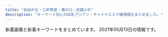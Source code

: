 ```yaml
---
title: "自由が丘・三軒茶屋・溝の口・武蔵小杉"
description: "キーワード別にの巨乳アジアン・チャイナエステ嬢情報をまとめました。"
---
```


新着画像と新着キーワードをまとめています。
2021年05月13日の情報です。

<DmmAffiliateIns />
<KeywordTable
  shops={
    [
    {
        "station": "\u7528\u8cc0\u99c5\u6771\u53e3",
        "name": "Sweet",
        "url": "http://www.wqiowaz.site/",
        "img_links": [
            "http://www.wqiowaz.site/uploads/201008/1-20100Q55403531.jpg",
            "http://www.wqiowaz.site/picture/m-top004.jpg",
            "http://www.wqiowaz.site/uploads/200629/1-200629103142X4.jpg",
            "http://www.wqiowaz.site/picture/foot01.jpg",
            "http://www.wqiowaz.site/uploads/200630/1-200630094H5294.jpg",
            "http://www.wqiowaz.site/picture/cam-01.jpg",
            "http://www.wqiowaz.site/uploads/200630/1-200630094K4325.jpg",
            "http://www.wqiowaz.site/uploads/200914/1-20091416442NT.jpg",
            "http://www.wqiowaz.site/picture/call.png",
            "http://www.wqiowaz.site/uploads/200629/1-200629103204442.jpg",
            "http://www.wqiowaz.site/uploads/200914/1-200914164443K1.jpg",
            "http://www.wqiowaz.site/uploads/200629/1-200629103104120.jpg",
            "http://www.wqiowaz.site/picture/m-head01.jpg",
            "http://www.wqiowaz.site/picture/m-top003.jpg",
            "http://www.wqiowaz.site/uploads/201008/1-20100Q5550EL.jpg",
            "http://www.wqiowaz.site/uploads/201008/1-20100Q5541T55.jpg",
            "http://www.wqiowaz.site/uploads/201008/1-20100Q55522V7.jpg"
        ],
        "keywords": {
            "84": 2,
            "86": 1,
            "F": 4,
            "94": 4,
            "D": 3
        }
    },
    {
        "keywords": {},
        "name": "Oh Baby",
        "img_links": [
            "https://ohbay.relaxjp.com/css/top03.jpg",
            "https://ohbay.relaxjp.com/css/top02.jpg",
            "https://ohbay.relaxjp.com/css/osusume02.jpg",
            "https://ohbay.relaxjp.com/css/top0001.jpg",
            "https://ohbay.relaxjp.com/css/staff/staff03.jpg",
            "https://ohbay.relaxjp.com/css/osusume001.jpg",
            "https://ohbay.relaxjp.com/css/osusume03.jpg",
            "https://ohbay.relaxjp.com/css/staff/staff02.jpg",
            "https://ohbay.relaxjp.com/css/m-head.jpg",
            "https://ohbay.relaxjp.com/css/foot.jpg",
            "https://ohbay.relaxjp.com/css/staff/staff01.jpg",
            "https://ohbay.relaxjp.com/css/staff/staff04.jpg",
            "https://ohbay.relaxjp.com/images/call.png"
        ],
        "url": "https://ohbay.relaxjp.com/",
        "station": "\u4e8c\u5b50\u7389\u5ddd\u99c5\u6771\u53e3"
    },
    {
        "keywords": {},
        "img_links": [],
        "station": "\u4e8c\u5b50\u7389\u5ddd\u99c5\u897f\u53e3",
        "name": "\u6625\u5c4b",
        "url": "https://haruya.xyz.mn/"
    },
    {
        "url": "http://www.mikaeribijin.esturl.com/",
        "keywords": {
            "D": 3,
            "C": 1,
            "87": 2,
            "88": 2
        },
        "img_links": [
            "http://www.mikaeribijin.esturl.com/images/shop/shop01.jpg",
            "http://www.mikaeribijin.esturl.com/files/001-02.jpg",
            "http://www.mikaeribijin.esturl.com/files/004.jpg",
            "http://www.mikaeribijin.esturl.com/files/003.jpg",
            "http://www.mikaeribijin.esturl.com/images/girl-z1.jpg",
            "http://www.mikaeribijin.esturl.com/images/shop/shop02.jpg",
            "http://www.mikaeribijin.esturl.com/images/information.png",
            "http://www.mikaeribijin.esturl.com/files/002.jpg",
            "http://www.mikaeribijin.esturl.com/files/004-02.jpg",
            "http://www.mikaeribijin.esturl.com/images/line.jpg",
            "http://www.mikaeribijin.esturl.com/images/staff_line.png",
            "http://www.mikaeribijin.esturl.com/files/002-02.jpg",
            "http://www.mikaeribijin.esturl.com/images/bj3.png",
            "http://www.mikaeribijin.esturl.com/images/mobile.png",
            "http://www.mikaeribijin.esturl.com/images/link_line.png",
            "http://www.mikaeribijin.esturl.com/images/top_sche.png",
            "http://www.mikaeribijin.esturl.com/images/shop/shop03.jpg",
            "http://www.mikaeribijin.esturl.com/images/line-yoyaku.jpg",
            "http://www.mikaeribijin.esturl.com/files/001.jpg",
            "http://www.mikaeribijin.esturl.com/images/girl-z2.jpg",
            "http://www.mikaeribijin.esturl.com/files/003-02.jpg",
            "http://www.mikaeribijin.esturl.com/images/shop/shop04.jpg",
            "http://www.mikaeribijin.esturl.com/images/top.png"
        ],
        "name": "\u898b\u8fd4\u308a\u7f8e\u4eba",
        "station": "\u90fd\u7acb\u5927\u5b66\u99c5"
    },
    {
        "keywords": {},
        "img_links": [
            "http://aosora.work/img/karen2.jpg",
            "http://aosora.work/img/sora1.jpg",
            "http://aosora.work/images/head.jpg",
            "http://aosora.work/images/s1.jpg",
            "http://aosora.work/images/interior_t.png",
            "http://aosora.work/images/s1.png",
            "http://aosora.work/img/hina2.jpg",
            "http://aosora.work/images/1.jpg",
            "http://aosora.work/images/8.jpg",
            "http://aosora.work/images/sys2.jpg",
            "http://aosora.work/img/yu2.jpg",
            "http://aosora.work/staff/sora.jpg",
            "http://aosora.work/img/hina1.jpg",
            "http://aosora.work/staff/hina.jpg",
            "http://aosora.work/images/news.png",
            "http://aosora.work/images/3.jpg",
            "http://aosora.work/img/ayumi1.jpg",
            "http://aosora.work/images/sys1.jpg",
            "http://aosora.work/img/risa1.jpg",
            "http://aosora.work/img/yu1.jpg",
            "http://aosora.work/img/momo2.jpg",
            "http://aosora.work/staff/miya.jpg",
            "http://aosora.work/staff/ayumi.jpg",
            "http://aosora.work/images/6.jpg",
            "http://aosora.work/images/2.jpg",
            "http://aosora.work/staff/karen.jpg",
            "http://aosora.work/images/sys3.png",
            "http://aosora.work/images/staff_t.png",
            "http://aosora.work/staff/risa.jpg",
            "http://aosora.work/images/4.jpg",
            "http://aosora.work/img/sora2.jpg",
            "http://aosora.work/images/int1.png",
            "http://aosora.work/staff/momo.jpg",
            "http://aosora.work/staff/yu.jpg",
            "http://aosora.work/images/s2.jpg",
            "http://aosora.work/images/mobile.png",
            "http://aosora.work/img/miya1.jpg",
            "http://aosora.work/images/5.jpg",
            "http://aosora.work/images/7.jpg",
            "http://aosora.work/images/int2.png",
            "http://aosora.work/img/karen1.jpg",
            "http://aosora.work/img/momo1.jpg"
        ],
        "station": "\u4e09\u8ed2\u8336\u5c4b\u99c5\u5357\u53e3",
        "name": "\u9752\u7a7a",
        "url": "http://aosora.work/"
    },
    {
        "img_links": [
            "http://www.es-flower.link/images/ta.jpg",
            "http://www.es-flower.link/sp/images/staff_t.jpg",
            "http://www.es-flower.link/images/mobile.jpg",
            "http://www.es-flower.link/sp/menu/interior.jpg",
            "http://www.es-flower.link/images/int1.png",
            "http://www.es-flower.link/sp/images/sys3.jpg",
            "http://www.es-flower.link/sp/img/nene1.jpg",
            "http://www.es-flower.link/images/7.jpg",
            "http://www.es-flower.link/images/4.jpg",
            "http://www.es-flower.link/sp/img/huyumi1.jpg",
            "http://www.es-flower.link/images/rec1.png",
            "http://www.es-flower.link/img/yuyu1.jpg",
            "http://www.es-flower.link/img/arisa1.jpg",
            "http://www.es-flower.link/sp/images/interior_t.jpg",
            "http://www.es-flower.link/images/6.jpg",
            "http://www.es-flower.link/sp/images/1.jpg",
            "http://www.es-flower.link/images/int2.png",
            "http://www.es-flower.link/img/mizuki1.jpg",
            "http://www.es-flower.link/images/sm.jpg",
            "http://www.es-flower.link/images/interior_t.jpg",
            "http://www.es-flower.link/img/koyuki1.jpg",
            "http://www.es-flower.link/img/yume1.jpg",
            "http://www.es-flower.link/sp/images/rec1.jpg",
            "http://www.es-flower.link/sp/images/3.jpg",
            "http://www.es-flower.link/sp/images/newsb.png",
            "http://www.es-flower.link/sp/images/sys2.jpg",
            "http://www.es-flower.link/sp/images/ac1.jpg",
            "http://www.es-flower.link/images/news.jpg",
            "http://www.es-flower.link/sp/images/sisu_t.jpg",
            "http://www.es-flower.link/sp/img/arisa1.jpg",
            "http://www.es-flower.link/images/3.jpg",
            "http://www.es-flower.link/images/1.jpg",
            "http://www.es-flower.link/sp/menu/staff.jpg",
            "http://www.es-flower.link/sp/images/rec3.jpg",
            "http://www.es-flower.link/sp/images/5.jpg",
            "http://www.es-flower.link/sp/images/6.jpg",
            "http://www.es-flower.link/sp/menu/top.jpg",
            "http://www.es-flower.link/images/2.jpg",
            "http://www.es-flower.link/sp/images/sys1.jpg",
            "http://www.es-flower.link/sp/images/7.jpg",
            "http://www.es-flower.link/sp/images/2.jpg",
            "http://www.es-flower.link/sp/img/mizuki1.jpg",
            "http://www.es-flower.link/img/nene1.jpg",
            "http://www.es-flower.link/sp/images/sisu.jpg",
            "http://www.es-flower.link/sp/images/time.jpg",
            "http://www.es-flower.link/images/head.jpg",
            "http://www.es-flower.link/sp/images/4.jpg",
            "http://www.es-flower.link/sp/images/int2.jpg",
            "http://www.es-flower.link/sp/images/news.jpg",
            "http://www.es-flower.link/sp/img/yume1.jpg",
            "http://www.es-flower.link/sp/images/pc.jpg",
            "http://www.es-flower.link/images/5.jpg",
            "http://www.es-flower.link/images/rec2.jpg",
            "http://www.es-flower.link/sp/img/koyuki1.jpg",
            "http://www.es-flower.link/sp/img/yuyu1.jpg",
            "http://www.es-flower.link/images/info.jpg",
            "http://www.es-flower.link/sp/images/head.png",
            "http://www.es-flower.link/images/sys.png",
            "http://www.es-flower.link/images/staff_t.jpg",
            "http://www.es-flower.link/sp/images/rec2.jpg",
            "http://www.es-flower.link/sp/images/int1.jpg",
            "http://www.es-flower.link/sp/images/top.jpg",
            "http://www.es-flower.link/sp/images/tel.jpg",
            "http://www.es-flower.link/img/huyumi1.jpg",
            "http://www.es-flower.link/sp/images/footer.jpg"
        ],
        "url": "http://www.es-flower.link/",
        "station": "\u81ea\u7531\u304c\u4e18\u99c5\u5317\u53e3",
        "name": "\u6625\u306e\u604b",
        "keywords": {}
    },
    {
        "station": "\u81ea\u7531\u304c\u4e18\u99c5\u5317\u53e3",
        "name": "\u305f\u3093\u307d\u307d",
        "img_links": [
            "http://www.annex-jp.info/i/img/riri.jpg",
            "http://www.annex-jp.info/i/img/mayumi.jpg",
            "http://www.annex-jp.info/i/img/mari.jpg",
            "http://annex-jp.info/images/mayumi.jpg",
            "http://annex-jp.info/images/sayuri.jpg",
            "http://annex-jp.info/images/yoho.jpg",
            "http://www.annex-jp.info/i/img/yoho.jpg",
            "http://annex-jp.info/images/nana.jpg",
            "http://annex-jp.info/images/mari.jpg",
            "http://www.annex-jp.info/i/img/nana.jpg",
            "http://annex-jp.info/images/kp-info.jpg",
            "http://www.annex-jp.info/i/img/sayuri.jpg",
            "http://annex-jp.info/images/riri.jpg",
            "http://annex-jp.info/images/info.png"
        ],
        "url": "http://annex-jp.info/",
        "keywords": {}
    },
    {
        "station": "\u5b66\u82b8\u5927\u5b66\u99c5\u6771\u53e3",
        "url": "http://ms-shinraku.com/",
        "keywords": {
            "C": 2
        },
        "img_links": [
            "http://ms-shinraku.com/pic/topimg1.jpg",
            "http://ms-shinraku.com/staff/mari/01.jpg",
            "http://ms-shinraku.com/pic/head.jpg",
            "http://ms-shinraku.com/img/foot.png",
            "http://ms-shinraku.com/i/files/homeimg.jpg",
            "http://ms-shinraku.com/pic/topimg2.jpg",
            "http://ms-shinraku.com/staff/ayumi/01.jpg",
            "http://ms-shinraku.com/staff/ran/01.jpg",
            "http://ms-shinraku.com/staff/momoka/01.jpg",
            "http://ms-shinraku.com/img/ttl_staff.png",
            "http://ms-shinraku.com/staff/kanako/01.jpg",
            "http://ms-shinraku.com/staff/yuki/01.jpg"
        ],
        "name": "\u5fc3\u697d"
    },
    {
        "img_links": [
            "http://clair.work/staff/yua1.jpg",
            "http://clair.work/images/recruit/point_05.png",
            "http://clair.work/images/recruit/nagare_01.jpg",
            "http://clair.work/images/mainvisual_01.jpg",
            "http://clair.work/images/icon_ranking_03.png",
            "http://clair.work/images/sw_tel.png",
            "http://clair.work/images/recruit/nagare_06.png",
            "http://clair.work/images/icon_ranking_05.png",
            "http://clair.work/staff/mayu1.jpg",
            "http://clair.work/images/recruit/req_03.jpg",
            "http://clair.work/images/icon_new.png",
            "http://clair.work/images/sw_home.png",
            "http://clair.work/images/recruit/point_03.png",
            "http://clair.work/images/recruit/nagare_05.png",
            "http://clair.work/images/icon_ranking_01.png",
            "http://clair.work/staff/ayaka1.jpg",
            "http://clair.work/images/recruit/point_08.png",
            "http://clair.work/images/icon_ranking_02.png",
            "http://clair.work/staff/humi2.jpg",
            "http://clair.work/images/mainvisual_01_s.jpg",
            "http://clair.work/images/recruit/point_04.png",
            "http://clair.work/images/recruit/point_06.png",
            "http://clair.work/images/recruit/nagare_03.jpg",
            "http://clair.work/images/trigger.jpg",
            "http://clair.work/images/head_therapist.jpg",
            "http://clair.work/images/head_interior.jpg",
            "http://clair.work/images/mainvisual_02_s.jpg",
            "http://clair.work/images/recruit/sp_mainvisual.jpg",
            "http://clair.work/images/recruit/nagare_02.jpg",
            "http://clair.work/images/no_image.jpg",
            "http://clair.work/images/recruit/nagare_07.png",
            "http://clair.work/staff/humi1.jpg",
            "http://clair.work/images/recruit/point_09.png",
            "http://clair.work/images/recruit/message_03.png",
            "http://clair.work/staff/kasumi1.jpg",
            "http://clair.work/images/mainvisual_02.jpg",
            "http://clair.work/images/icon_ranking_04.png",
            "http://clair.work/images/recruit/point_07.png"
        ],
        "station": "\u5b66\u82b8\u5927\u5b66\u99c5\u897f\u53e3",
        "url": "http://clair.work/",
        "keywords": {
            "C": 4,
            "D": 4,
            "E": 2
        },
        "name": "Clair \uff5e\u30af\u30ec\u30fc\u30eb\uff5e"
    },
    {
        "url": "http://b-berry.work/",
        "keywords": {},
        "station": "\u81ea\u7531\u304c\u4e18\u99c5\u5317\u53e3",
        "img_links": [
            "http://b-berry.work/images/sys.jpg",
            "http://b-berry.work/staff/yuri.jpg",
            "http://b-berry.work/images/1.jpg",
            "http://b-berry.work/images/tg.jpg",
            "http://b-berry.work/images/3.jpg",
            "http://b-berry.work/images/rec1.jpg",
            "http://b-berry.work/images/int1.jpg",
            "http://b-berry.work/images/ac1.jpg",
            "http://b-berry.work/images/interior_t.jpg",
            "http://b-berry.work/images/2.jpg",
            "http://b-berry.work/images/news.jpg",
            "http://b-berry.work/images/staff_t.jpg",
            "http://b-berry.work/img/maya1.jpg",
            "http://b-berry.work/staff/maya.jpg",
            "http://b-berry.work/staff/mona.jpg",
            "http://b-berry.work/img/yuri1.jpg",
            "http://b-berry.work/images/head.jpg",
            "http://b-berry.work/images/rec2.jpg",
            "http://b-berry.work/images/ac2.jpg",
            "http://b-berry.work/images/s1.png",
            "http://b-berry.work/img/mona1.jpg",
            "http://b-berry.work/images/int2.jpg"
        ],
        "name": "\u30d6\u30eb\u30fc\u30d9\u30ea\u30fc"
    },
    {
        "img_links": [
            "http://www.brilliance.mesthe.com/files/005.jpg",
            "http://www.brilliance.mesthe.com/images/zi_staff.png",
            "http://www.brilliance.mesthe.com/files/005-02.jpg",
            "http://www.brilliance.mesthe.com/images/new3.png",
            "http://www.brilliance.mesthe.com/images/shop/shop04.jpg",
            "http://www.brilliance.mesthe.com/images/main_bottom.png",
            "http://www.brilliance.mesthe.com/files/001-03.jpg",
            "http://www.brilliance.mesthe.com/files/004-02.jpg",
            "http://www.brilliance.mesthe.com/files/002-03.jpg",
            "http://www.brilliance.mesthe.com/images/infotiao1.jpg",
            "http://www.brilliance.mesthe.com/images/shop/shop02.jpg",
            "http://www.brilliance.mesthe.com/images/zi_massage.png",
            "http://www.brilliance.mesthe.com/images/service.png",
            "http://www.brilliance.mesthe.com/files/003-03.jpg",
            "http://www.brilliance.mesthe.com/files/002.jpg",
            "http://www.brilliance.mesthe.com/files/002-02.jpg",
            "http://www.brilliance.mesthe.com/images/s1.jpg",
            "http://www.brilliance.mesthe.com/files/001.jpg",
            "http://www.brilliance.mesthe.com/images/main_top.png",
            "http://www.brilliance.mesthe.com/files/003-02.jpg",
            "http://www.brilliance.mesthe.com/files/001-02.jpg",
            "http://www.brilliance.mesthe.com/files/003.jpg",
            "http://www.brilliance.mesthe.com/images/pick.png",
            "http://www.brilliance.mesthe.com/images/s2.jpg",
            "http://www.brilliance.mesthe.com/images/shop/shop03.jpg",
            "http://www.brilliance.mesthe.com/images/tel.png",
            "http://www.brilliance.mesthe.com/files/004.jpg",
            "http://www.brilliance.mesthe.com/images/new1.png",
            "http://www.brilliance.mesthe.com/images/shop/shop01.jpg",
            "http://www.brilliance.mesthe.com/images/maga.jpg",
            "http://www.brilliance.mesthe.com/images/s3.jpg",
            "http://www.brilliance.mesthe.com/files/005-03.jpg",
            "http://www.brilliance.mesthe.com/images/xian.png",
            "http://www.brilliance.mesthe.com/files/004-03.jpg"
        ],
        "keywords": {
            "C": 2,
            "D": 3,
            "86": 2,
            "87": 1,
            "85": 2
        },
        "url": "http://www.brilliance.mesthe.com/",
        "name": "\u30d6\u30ea\u30ea\u30a2\u30f3\u30b9",
        "station": "\u4e09\u8ed2\u8336\u5c4b\u99c5\u4e16\u7530\u8c37\u901a\u308a\u53e3"
    },
    {
        "name": "\u30de\u30c3\u30b5\u30fc\u30b8\u306e\u66d9",
        "url": "http://www.miyuki.es-relax.info/",
        "station": "\u5927\u5ca1\u5c71\u99c5",
        "keywords": {},
        "img_links": [
            "http://www.miyuki.es-relax.info/images/sp03.jpg",
            "http://www.miyuki.es-relax.info/images/info2.jpg",
            "http://www.miyuki.es-relax.info/images/info3.jpg",
            "http://www.miyuki.es-relax.info/images/kp01.jpg",
            "http://www.miyuki.es-relax.info/images/info1.jpg",
            "http://www.miyuki.es-relax.info/gals/yuri1.jpg",
            "http://www.miyuki.es-relax.info/gals/nana1.jpg",
            "http://www.miyuki.es-relax.info/images/sp02.jpg",
            "http://www.miyuki.es-relax.info/images/yoyaku.png",
            "http://www.miyuki.es-relax.info/images/sp01.jpg",
            "http://www.miyuki.es-relax.info/gals/yuki1.jpg",
            "http://www.miyuki.es-relax.info/images/info4.jpg"
        ]
    },
    {
        "img_links": [
            "http://www.esthe.esraku.com/images/m6.jpg",
            "http://www.esthe.esraku.com/images/m4.jpg",
            "http://www.esthe.esraku.com/images/s_top_therapist.png",
            "http://www.esthe.esraku.com/files/003.jpg",
            "http://www.esthe.esraku.com/files/006.jpg",
            "http://www.esthe.esraku.com/images/slider-img001.jpg",
            "http://www.esthe.esraku.com/images/m2.jpg",
            "http://www.esthe.esraku.com/files/005.jpg",
            "http://www.esthe.esraku.com/files/002.jpg",
            "http://www.esthe.esraku.com/files/001.jpg",
            "http://www.esthe.esraku.com/images/slider-img002.jpg",
            "http://www.esthe.esraku.com/images/s_pickup.png",
            "http://www.esthe.esraku.com/images/s_message.png",
            "http://www.esthe.esraku.com/images/s_news.png",
            "http://www.esthe.esraku.com/files/004.jpg",
            "http://www.esthe.esraku.com/images/m1.jpg",
            "http://www.esthe.esraku.com/images/m3.jpg"
        ],
        "name": "\u53f0\u6e7e\u30a8\u30b9\u30c6",
        "keywords": {
            "86": 8,
            "E": 8,
            "91": 8,
            "87": 16,
            "88": 8,
            "85": 8,
            "D": 40
        },
        "url": "http://www.esthe.esraku.com/",
        "station": "\u4e09\u8ed2\u8336\u5c4b\u99c5\u5357\u53e3"
    },
    {
        "img_links": [
            "http://chishituyop.xyz/style/images/nav2-sta.png",
            "http://chishituyop.xyz/uploads/210413/1-21041312560R29.jpg",
            "http://chishituyop.xyz/style/images/t6.jpg",
            "http://chishituyop.xyz/style/images/index-miru_03.jpg",
            "http://chishituyop.xyz/style/images/sys.jpg",
            "http://chishituyop.xyz/uploads/210413/1-21041312562W23.jpg",
            "http://chishituyop.xyz/style/images/t4.jpg",
            "http://chishituyop.xyz/style/images/nav-sys.jpg",
            "http://chishituyop.xyz/style/images/index-miru_06.jpg",
            "http://chishituyop.xyz/uploads/210413/1-210413125542J5.jpg",
            "http://chishituyop.xyz/style/images/t3.png",
            "http://chishituyop.xyz/style/images/index-miru_18.jpg",
            "http://chishituyop.xyz/style/images/s-bian.png",
            "http://chishituyop.xyz/uploads/201229/1-201229152000Y5.jpg",
            "http://chishituyop.xyz/style/images/t2.png"
        ],
        "keywords": {},
        "url": "http://chishituyop.xyz/",
        "name": "\u8d64\u30d0\u30e9",
        "station": "\u4e8c\u5b50\u7389\u5ddd\u99c5\u897f\u53e3"
    },
    {
        "url": "http://www.jojo.mensnv.com/",
        "name": "JoJo",
        "img_links": [
            "http://www.jojo.mensnv.com/files/010-03.jpg",
            "http://www.jojo.mensnv.com/files/001-02.jpg",
            "http://www.jojo.mensnv.com/images/backlistbtn.png",
            "http://www.jojo.mensnv.com/files/004-03.jpg",
            "http://www.jojo.mensnv.com/files/002.jpg",
            "http://www.jojo.mensnv.com/files/010.jpg",
            "http://www.jojo.mensnv.com/files/001-03.jpg",
            "http://www.jojo.mensnv.com/files/013-02.jpg",
            "http://www.jojo.mensnv.com/files/013.jpg",
            "http://www.jojo.mensnv.com/files/002-02.jpg",
            "http://www.jojo.mensnv.com/files/005.jpg",
            "http://www.jojo.mensnv.com/files/012-03.jpg",
            "http://www.jojo.mensnv.com/images/slider/02.jpg",
            "http://www.jojo.mensnv.com/files/007-03.jpg",
            "http://www.jojo.mensnv.com/files/001.jpg",
            "http://www.jojo.mensnv.com/files/006-02.jpg",
            "http://www.jojo.mensnv.com/files/012.jpg",
            "http://www.jojo.mensnv.com/images/slider/03.jpg",
            "http://www.jojo.mensnv.com/files/014-03.jpg",
            "http://www.jojo.mensnv.com/images/tel.png",
            "http://www.jojo.mensnv.com/files/004.jpg",
            "http://www.jojo.mensnv.com/files/009-03.jpg",
            "http://www.jojo.mensnv.com/files/005-02.jpg",
            "http://www.jojo.mensnv.com/files/003-03.jpg",
            "http://www.jojo.mensnv.com/files/009.jpg",
            "http://www.jojo.mensnv.com/files/004-02.jpg",
            "http://www.jojo.mensnv.com/files/003-02.jpg",
            "http://www.jojo.mensnv.com/files/007.jpg",
            "http://www.jojo.mensnv.com/files/009-02.jpg",
            "http://www.jojo.mensnv.com/images/showCover.png",
            "http://www.jojo.mensnv.com/files/011-02.jpg",
            "http://www.jojo.mensnv.com/files/006-03.jpg",
            "http://www.jojo.mensnv.com/images/coverGirlParts.png",
            "http://www.jojo.mensnv.com/files/005-03.jpg",
            "http://www.jojo.mensnv.com/files/002-03.jpg",
            "http://www.jojo.mensnv.com/files/014.jpg",
            "http://www.jojo.mensnv.com/images/mobile.jpg",
            "http://www.jojo.mensnv.com/files/011-03.jpg",
            "http://www.jojo.mensnv.com/files/013-03.jpg",
            "http://www.jojo.mensnv.com/images/slider/01.jpg",
            "http://www.jojo.mensnv.com/files/003.jpg",
            "http://www.jojo.mensnv.com/files/007-02.jpg",
            "http://www.jojo.mensnv.com/files/010-02.jpg",
            "http://www.jojo.mensnv.com/files/011.jpg",
            "http://www.jojo.mensnv.com/files/006.jpg",
            "http://www.jojo.mensnv.com/files/014-02.jpg",
            "http://www.jojo.mensnv.com/files/012-02.jpg"
        ],
        "keywords": {
            "85": 9,
            "\u30bb\u30af\u30b7\u30fc": 1,
            "D": 18,
            "C": 3,
            "88": 3,
            "86": 12,
            "84": 6
        },
        "station": "\u4e09\u8ed2\u8336\u5c4b\u99c5\u5357\u53e3"
    },
    {
        "keywords": {
            "D": 6,
            "86": 5,
            "87": 2,
            "E": 1,
            "84": 1,
            "C": 17
        },
        "station": "\u4e09\u8ed2\u8336\u5c4b\u99c5\u5317\u53e3",
        "name": "\u661f\u306e\u8f1d\u304d",
        "url": "http://kagayaki.jpn.cm/",
        "img_links": [
            "http://kagayaki.jpn.cm/photos/sites/35/2020/10/2020100418535814.jpg",
            "http://kagayaki.jpn.cm/images/room2.jpg",
            "http://kagayaki.jpn.cm/images/room5.jpg",
            "http://kagayaki.jpn.cm/images/end1.jpg",
            "http://kagayaki.jpn.cm/photos/sites/35/2016/08/staff3.jpg",
            "http://kagayaki.jpn.cm/images/staff_line.png",
            "http://kagayaki.jpn.cm/images/staff0.jpg",
            "http://kagayaki.jpn.cm/images/bj3.png",
            "http://kagayaki.jpn.cm/images/room3.jpg",
            "http://kagayaki.jpn.cm/images/room1.jpg",
            "http://kagayaki.jpn.cm/images/room4.jpg",
            "http://kagayaki.jpn.cm/images/room6.jpg",
            "http://kagayaki.jpn.cm/images/mobile2.jpg",
            "http://kagayaki.jpn.cm/images/girl-z2.jpg",
            "http://kagayaki.jpn.cm/images/top.jpg",
            "http://kagayaki.jpn.cm/photos/sites/35/2019/09/2019092518230998.jpg",
            "http://kagayaki.jpn.cm/photos/sites/35/2016/11/1.jpg",
            "http://kagayaki.jpn.cm/images/mobile.jpg",
            "http://kagayaki.jpn.cm/photos/sites/35/2016/11/12.jpg",
            "http://kagayaki.jpn.cm/photos/sites/35/2016/11/11.jpg",
            "http://kagayaki.jpn.cm/photos/sites/35/2017/11/2017110107513579.jpg",
            "http://kagayaki.jpn.cm/images/girl-z1.jpg",
            "http://kagayaki.jpn.cm/photos/sites/35/2016/08/staff32.jpg",
            "http://kagayaki.jpn.cm/photos/sites/35/2016/09/637893871729784570.jpg"
        ]
    },
    {
        "img_links": [
            "http://esthegt.xyz/ymd/images/tt.png",
            "http://esthegt.xyz/ymd/images/button-1.png",
            "http://esthegt.xyz/ymd/girl/12.jpg",
            "http://esthegt.xyz/ymd/images/button-6.png",
            "http://esthegt.xyz/ymd/images/button-4.png",
            "http://esthegt.xyz/ymd/girl/7.jpg",
            "http://esthegt.xyz/ymd/girl/9.jpg",
            "http://esthegt.xyz/ymd/girl/8.jpg",
            "http://esthegt.xyz/ymd/girl/10.jpg",
            "http://esthegt.xyz/ymd/images/button-3.png",
            "http://esthegt.xyz/ymd/images/button-5.png",
            "http://esthegt.xyz/ymd/images/button-2.png",
            "http://esthegt.xyz/ymd/images/call.png",
            "http://esthegt.xyz/ymd/girl/11.jpg"
        ],
        "station": "\u99d2\u6ca2\u5927\u5b66\u99c5\u99d2\u6ca2\u516c\u5712\u53e3",
        "keywords": {},
        "url": "http://esthegt.xyz/ymd/",
        "name": "\u5922\u898b\u5802"
    },
    {
        "station": "\u5b66\u82b8\u5927\u5b66\u99c5\u6771\u53e3",
        "url": "http://in-esthe.com/you/",
        "keywords": {},
        "img_links": [
            "http://in-esthe.com/you/images/p-4.jpg",
            "http://in-esthe.com/you/images/p-11.jpg",
            "http://in-esthe.com/you/images/r-2.jpg",
            "http://in-esthe.com/you/images/p-0.jpg",
            "http://in-esthe.com/you/images/fla.jpg",
            "http://in-esthe.com/you/images/p-9.jpg",
            "http://in-esthe.com/you/images/p-8.jpg",
            "http://in-esthe.com/you/images/botton.jpg",
            "http://in-esthe.com/you/images/mo.png",
            "http://in-esthe.com/you/images/p-3.jpg",
            "http://in-esthe.com/you/images/r-1.jpg",
            "http://cdn.dino-es.com/images/logo/468x60DinoEs.png",
            "http://in-esthe.com/you/images/p-10.jpg",
            "http://in-esthe.com/you/images/p-7.jpg",
            "http://in-esthe.com/you/images/p-5.jpg"
        ],
        "name": "\u60a0"
    },
    {
        "name": "\u697d\u697d\u5c4b",
        "station": "\u81ea\u7531\u304c\u4e18\u99c5\u5357\u53e3",
        "url": "http://ms-rlx.com/",
        "keywords": {
            "C": 14
        },
        "img_links": [
            "http://ms-rlx.com/staff/ruri/01.jpg",
            "http://ms-rlx.com/img/ttl_tnew.png",
            "http://ms-rlx.com/img/access/road03.jpg",
            "http://ms-rlx.com/staff/momo/01.jpg",
            "http://ms-rlx.com/staff/momo/01mb.jpg",
            "http://ms-rlx.com/img/att.png",
            "http://ms-rlx.com/staff/milk/01mb.jpg",
            "http://ms-rlx.com/staff/ringo/01.jpg",
            "http://ms-rlx.com/img/youtube.jpg",
            "http://ms-rlx.com/staff/sachan/01.jpg",
            "http://ms-rlx.com/i/files/homeimg.jpg",
            "http://ms-rlx.com/img/access/road02.jpg",
            "http://ms-rlx.com/img/ttl_mobile.png",
            "http://ms-rlx.com/staff/sachan/01mb.jpg",
            "http://ms-rlx.com/staff/ruri/01mb.jpg",
            "http://ms-rlx.com/staff/ringo/01mb.jpg",
            "http://ms-rlx.com/img/ttl_staff.png",
            "http://ms-rlx.com/staff/milk/01.jpg",
            "http://ms-rlx.com/img/ttl_concept.png",
            "http://ms-rlx.com/img/msgbtn.png",
            "http://ms-rlx.com/img/access/road01.jpg",
            "http://ms-rlx.com/pic/head.png",
            "http://ms-rlx.com/img/ttl_rec.png"
        ]
    },
    {
        "keywords": {
            "89": 1,
            "C": 1,
            "88": 1,
            "86": 1,
            "90": 4,
            "D": 6
        },
        "img_links": [
            "http://koukoku.xyz/angel/ncss/staff/staff07.jpg",
            "http://koukoku.xyz/angel/ncss/m-top04.jpg",
            "http://koukoku.xyz/angel/ncss/staff/staff04.jpg",
            "http://koukoku.xyz/angel/ncss/cam01.jpg",
            "http://koukoku.xyz/angel/images/call.png",
            "http://koukoku.xyz/angel/ncss/staff/staff02.jpg",
            "http://koukoku.xyz/angel/ncss/staff/staff03.jpg",
            "http://koukoku.xyz/angel/ncss/staff/staff06.jpg",
            "http://koukoku.xyz/angel/ncss/staff/staff05.jpg",
            "http://koukoku.xyz/angel/ncss/staff/staff001.jpg",
            "http://koukoku.xyz/angel/ncss/m-head02.jpg"
        ],
        "url": "http://koukoku.xyz/angel/",
        "station": "\u4e8c\u5b50\u7389\u5ddd\u99c5\u897f\u53e3",
        "name": "Honey Honey"
    }
]
}
/>
<DmmAffiliateScript />

